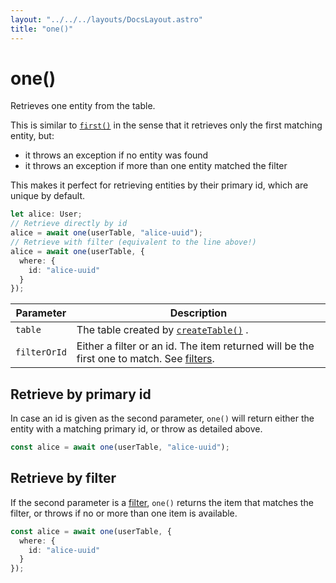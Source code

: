 ```yaml
---
layout: "../../../layouts/DocsLayout.astro"
title: "one()"
---
```


# one()

Retrieves one entity from the table.

This is similar to [`first()`](/docs/reference/first) in the sense that it retrieves only the first matching entity, but:

- it throws an exception if no entity was found
- it throws an exception if more than one entity matched the filter

This makes it perfect for retrieving entities by their primary id, which are unique by default.

```ts
let alice: User;
// Retrieve directly by id
alice = await one(userTable, "alice-uuid");
// Retrieve with filter (equivalent to the line above!)
alice = await one(userTable, {
  where: {
    id: "alice-uuid"
  }
});
```

| Parameter    | Description                                                                                               |
|--------------|-----------------------------------------------------------------------------------------------------------|
| `table`      | The table created by [`createTable()`](/docs/reference/createTable) .                                     |
| `filterOrId` | Either a filter or an id. The item returned will be the first one to match. See [filters](/docs/filters). |

## Retrieve by primary id

In case an id is given as the second parameter, `one()` will return either the entity with a matching primary id,
or throw as detailed above.

```ts
const alice = await one(userTable, "alice-uuid");
```

## Retrieve by filter

If the second parameter is a [filter](/docs/filters), `one()` returns the item that matches the filter,
or throws if no or more than one item is available.

```ts
const alice = await one(userTable, {
  where: {
    id: "alice-uuid"
  }
});
```
